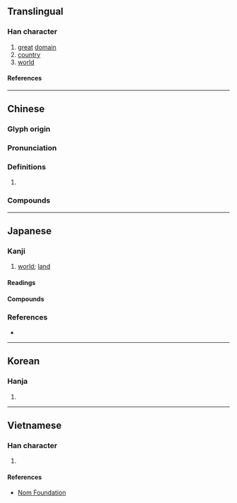 {{character info}}
==Translingual==

===Han character===
{{Han char|rn=40|rad=宀|as=13|sn=16|four=30732|canj=JWLV|ids=⿱宀睘}}

# [[great]] [[domain]]
# [[country]]
# [[world]]

====References====
{{Han ref|kx=0292.170|dkj=07344|dj=0579.050|hdz=20956.020|uh=5BF0}}

----

==Chinese==
{{zh-forms|ss=环}}

===Glyph origin===
{{Han etym}}
{{Han compound|宀|睘|c1=s|c2=p|t1=roof|ls=psc}}
{{attention|zh|This etymology is incorrect, can we instead use the etymology found on the French version of this page?}}

===Pronunciation===
{{zh-pron
|m=huán
|c=waan4
|mn=xm:khoân/qz,xm,zz:hoân
|mn_note=khoân - vernacular; hoân - literary
|mc=y
|oc=y
|cat=n
}}

===Definitions===
{{zh-hanzi}}

# {{rfdef|zh}}

===Compounds===
{{zh-der|人寰|慘絕人寰|寰宇記|塵寰|威震寰宇|寰域|寰區|寰內|寰宇|撒手塵寰|撒手人寰|游戲塵寰|瀛寰|譽滿寰中}}

----

==Japanese==

===Kanji===
{{ja-kanji|grade=|rs=宀13}}

# [[world]]; [[land]]

====Readings====
{{ja-readings
|goon=げん<げん<ぐゑん
|kanon=かん<くわん
}}

====Compounds====
{{col2-u|ja
|{{ja-r|寰%域|かん%いき}}
|{{ja-r|寰%宇|かん%う}}
|{{ja-r|寰%瀛|かん%えい}}
|{{ja-r|寰%界|かん%かい}}
|{{ja-r|寰%海|かん%かい}}
|{{ja-r|寰%観|かん%かん}}
|{{ja-r|寰%極|かん%きょく}}
|{{ja-r|寰%区|かん%く}}
|{{ja-r|寰%中|かん%ちゅう}}
|{{ja-r|寰%甸|かん%でん}}
|{{ja-r|寰%土|かん%ど}}
|{{ja-r|寰%内|かん%ない}}
|{{ja-r|宇%寰|う%かん}}
|{{ja-r|瀛%寰|えい%かん}}
|{{ja-r|畿%寰|き%かん}}
|{{ja-r|区%寰|く%かん}}
|{{ja-r|人%寰|じん%かん}}
|{{ja-r|塵%寰|じん%かん}}
|{{ja-r|仙%寰|せん%かん}}
|{{ja-r|通%寰|つう%かん}}
|{{ja-r|民%寰|みん%かん}}
}}

===References===
* {{R:Jitsu}}

----

==Korean==

===Hanja===
{{ko-hanja|환}}

# {{rfdef|ko|sort=宀13}}

----

==Vietnamese==

===Han character===
{{vi-readings|rs=宀13|reading=hoàn}}

# {{rfdef|vi|sort=宀13}}

====References====
* [http://nomfoundation.org/common/nom_details.php?codepoint=5bf0 Nom Foundation]